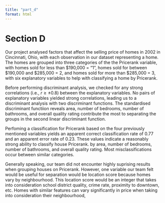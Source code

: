 ```yaml
---
title: "part_d"
format: html
---
```


# Section D

Our project analysed factors that affect the selling price of homes in 2002 in Cincinnati, Ohio, with each observation in our dataset representing a home. The homes are grouped into three categories of the the Pricerank variable, with homes sold for less than \$190,000 = "1", homes sold for between \$190,000 and \$285,000 = 2, and homes sold for more than \$285,000 = 3, with six explanatory variables to help with classifying a home by Pricerank.

Before performing discriminant analysis, we checked for any strong correlations (i.e., $r \ge \pm 0.8$) between the explanatory variables. No pairs of explanatory variables yielded strong correlations, leading us to a discriminant analysis with two discriminant functions. The standardised discriminant functiion reveals area, number of bedrooms, number of bathrooms, and overall quality rating contribute the most to separating the groups in the second linear discriminant function. 

Perfoming a classification for Pricerank based on the four previously mentioned variables yields an apparent correct classification rate of 0.77 and an apparent error rate of 0.23. These values indicate a reasonably strong ability to classify house Pricerank. by area, number of bedrooms, number of bathrooms, and overall quality rating. Most misclassifications occur between similar categories.

Generally speaking, our team did not encounter highly suprising results when grouping houses on Pricerank. However, one variable our team felt would be useful for separation would be location score because homes vary by neighbourhood. This location score would be an integer that takes into consideration school district quality, crime rate, proximity to downtown, etc. Homes with similar features can vary significantly in price when taking into consideration their neighbourhood, 